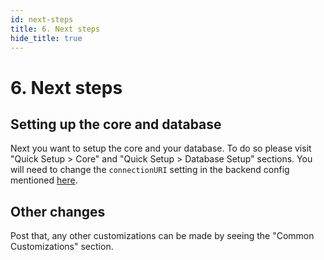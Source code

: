 ```yaml
---
id: next-steps
title: 6. Next steps
hide_title: true
---
```


<!-- COPY DOCS -->
<!-- ./thirdpartyemailpassword/serverless/with-aws-lambda/next-steps.mdx -->

# 6. Next steps

## Setting up the core and database
Next you want to setup the core and your database. To do so please visit "Quick Setup > Core" and "Quick Setup > Database Setup" sections. You will need to change the `connectionURI` setting in the backend config mentioned [here](./backend-config#3-create-a-backend-config-function).


## Other changes
Post that, any other customizations can be made by seeing the "Common Customizations" section.
